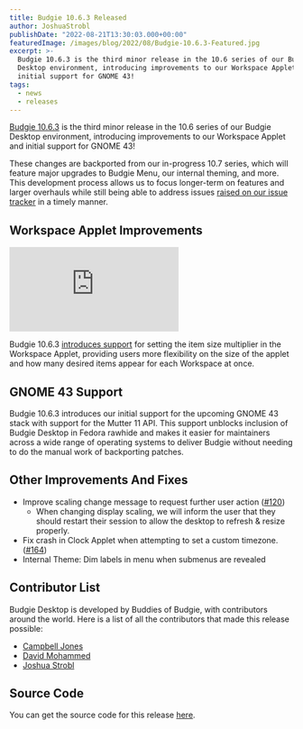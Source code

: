 ```yaml
---
title: Budgie 10.6.3 Released
author: JoshuaStrobl
publishDate: "2022-08-21T13:30:03.000+00:00"
featuredImage: /images/blog/2022/08/Budgie-10.6.3-Featured.jpg
excerpt: >-
  Budgie 10.6.3 is the third minor release in the 10.6 series of our Budgie
  Desktop environment, introducing improvements to our Workspace Applet and
  initial support for GNOME 43!
tags:
  - news
  - releases
---
```


[Budgie 10.6.3](https://github.com/BuddiesOfBudgie/budgie-desktop/releases/tag/v10.6.3?ref=buddiesofbudgie.org) is the third minor release in the 10.6 series of our Budgie Desktop environment, introducing improvements to our Workspace Applet and initial support for GNOME 43!

These changes are backported from our in-progress 10.7 series, which will feature major upgrades to Budgie Menu, our internal theming, and more. This development process allows us to focus longer-term on features and larger overhauls while still being able to address issues [raised on our issue tracker](https://github.com/BuddiesOfBudgie/budgie-desktop/issues?ref=buddiesofbudgie.org) in a timely manner.

## Workspace Applet Improvements

<iframe
  src="https://www.youtube.com/embed/ezOXzmuo8v8?feature=oembed"
  frameBorder="0"
  allow="accelerometer; autoplay; clipboard-write; encrypted-media; gyroscope; picture-in-picture"
  allowFullScreen=""
  title="Budgie 10.6.3 Workspace Applet Scaling"
></iframe>

Budgie 10.6.3 [introduces support](https://github.com/BuddiesOfBudgie/budgie-desktop/issues/163?ref=buddiesofbudgie.org) for setting the item size multiplier in the Workspace Applet, providing users more flexibility on the size of the applet and how many desired items appear for each Workspace at once.

## GNOME 43 Support

Budgie 10.6.3 introduces our initial support for the upcoming GNOME 43 stack with support for the Mutter 11 API. This support unblocks inclusion of Budgie Desktop in Fedora rawhide and makes it easier for maintainers across a wide range of operating systems to deliver Budgie without needing to do the manual work of backporting patches.

## Other Improvements And Fixes

- Improve scaling change message to request further user action ([#120](https://github.com/BuddiesOfBudgie/budgie-desktop/pull/120?ref=buddiesofbudgie.org))
  - When changing display scaling, we will inform the user that they should restart their session to allow the desktop to refresh & resize properly.
- Fix crash in Clock Applet when attempting to set a custom timezone. ([#164](https://github.com/BuddiesOfBudgie/budgie-desktop/issues/164?ref=buddiesofbudgie.org))
- Internal Theme: Dim labels in menu when submenus are revealed

## Contributor List

Budgie Desktop is developed by Buddies of Budgie, with contributors around the world. Here is a list of all the contributors that made this release possible:

- [Campbell Jones](https://github.com/serebit?ref=buddiesofbudgie.org)
- [David Mohammed](https://github.com/fossfreedom?ref=buddiesofbudgie.org)
- [Joshua Strobl](https://github.com/JoshStrobl?ref=buddiesofbudgie.org)

## Source Code

You can get the source code for this release [here](https://github.com/BuddiesOfBudgie/budgie-desktop/releases/tag/v10.6.3?ref=buddiesofbudgie.org).

<OCCallout />
